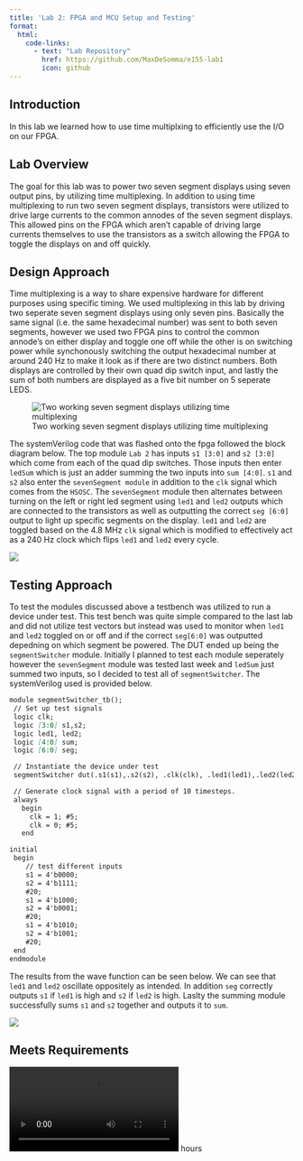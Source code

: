 ```yaml
---
title: 'Lab 2: FPGA and MCU Setup and Testing'
format:
  html: 
    code-links:
      - text: "Lab Repository"
        href: https://github.com/MaxDeSomma/e155-lab1
        icon: github
---
```


## Introduction
In this lab we learned how to use time multiplxing to efficiently use the I/O on our FPGA.

## Lab Overview
The goal for this lab was to power two seven segment displays using seven output pins, by utilizing time multiplexing. In addition to using time multiplexing to run two seven segment displays, transistors were utilized to drive large currents to the common annodes of the seven segment displays. This allowed pins on the FPGA which aren't capable of driving large currents themselves to use the transistors as a switch allowing the FPGA to toggle the displays on and off quickly. 

## Design Approach
Time multiplexing is a way to share expensive hardware for different purposes using specific timing. We used multiplexing in this lab by driving two seperate seven segment displays using only seven pins. Basically the same signal (i.e. the same hexadecimal number) was sent to both seven segments, however we used two FPGA pins to control the common annode's on either display and toggle one off while the other is on switching power while synchonously switching the output hexadecimal number at around 240 Hz to make it look as if there are two distinct numbers. Both displays are controlled by their own quad dip switch input, and lastly the sum of both numbers are displayed as a five bit number on 5 seperate LEDS.

![Two working seven segment displays utilizing time multiplexing](images/overviewCircuit.jpg)

The systemVerilog code that was flashed onto the fpga followed the block diagram below. The top module `Lab 2` has inputs `s1 [3:0]` and `s2 [3:0]` which come from each of the quad dip switches. Those inputs then enter `ledSum` which is just an adder summing the two inputs into `sum [4:0]`. `s1` and `s2` also enter the `sevenSegment module` in addition to the `clk` signal which comes from the `HSOSC`. The `sevenSegment` module then alternates between turning on the left or right led segment using `led1` and `led2` outputs which are connected to the transistors as well as outputting the correct `seg [6:0]` output to light up specific segments on the display. `led1` and `led2` are toggled based on the 4.8 MHz `clk` signal which is modified to effectively act as a 240 Hz clock which flips `led1` and `led2` every cycle. 

![](images/lab2BlockDiagram.png)

## Testing Approach
To test the modules discussed above a testbench was utilized to run a device under test. This test bench was quite simple compared to the last lab and did not utilize test vectors but instead was used to monitor when `led1` and `led2` toggled on or off and if the correct `seg[6:0]` was outputted depedning on which segment be powered. The DUT ended up being the `segmentSwitcher` module. Initially I planned to test each module seperately however the `sevenSegment` module was tested last week and `ledSum` just summed two inputs, so I decided to test all of `segmentSwitcher`. The systemVerilog used is provided below.

```markdown
module segmentSwitcher_tb();
 // Set up test signals
 logic clk;
 logic [3:0] s1,s2;
 logic led1, led2;
 logic [4:0] sum;
 logic [6:0] seg;

 // Instantiate the device under test
 segmentSwitcher dut(.s1(s1),.s2(s2), .clk(clk), .led1(led1),.led2(led2), .seg(seg), .sum(sum));

 // Generate clock signal with a period of 10 timesteps.
 always
   begin
     clk = 1; #5;
     clk = 0; #5;
   end

initial
 begin
	// test different inputs
	s1 = 4'b0000;
	s2 = 4'b1111;
	#20;
	s1 = 4'b1000;
	s2 = 4'b0001;
	#20;
	s1 = 4'b1010;
	s2 = 4'b1001;
	#20;
 end
endmodule
```
The results from the wave function can be seen below. We can see that `led1` and `led2` oscillate oppositely as intended. In addition `seg` correctly outputs `s1` if `led1` is high and `s2` if `led2` is high. Laslty the summing module successfully sums `s1` and `s2` together and outputs it to `sum`. 

![](images/testBench.png)

## Meets Requirements
![](images/ledMov.mov)
hours

